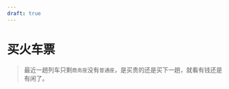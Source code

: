 ```yaml
---
draft: true
---
```

# 买火车票
> 最近一趟列车只剩`商务座`没有`普通座`，是买贵的还是买下一趟，就看有钱还是有闲了。

<ScDc />
<br />
<Dialog>
# I'd like to buy two tickets to Venice, please.
#### Would you like [standard/adj.] or [business/adj.] class seats?
# How much does it cost per seat?
#### 90 [euros:euro/n./3] for standard and 120 euros for business class.
# Standard, please. What time does the next train leave?
#### 12:45 p.m. However, there are no more standard seats available on that train.
#### The next train after that leaves at 2:00 p.m.
# How long is the train ride?
#### Three hours and 45 minutes.
# OK. Two seats for 2:00 p.m.
#### Including the five percent [tax/n.], your total comes to 189 euros.
# Here is my credit card.
</Dialog>

